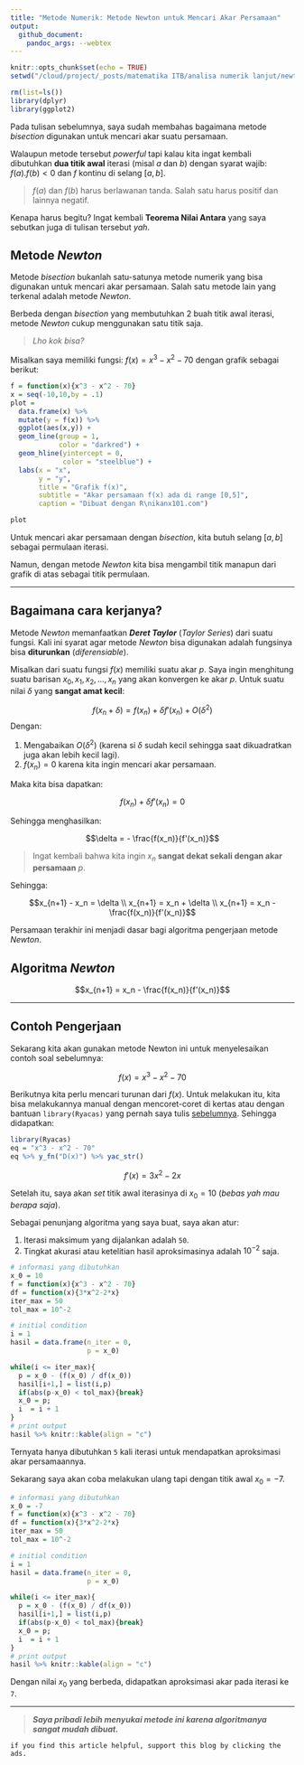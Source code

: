 ```yaml
---
title: "Metode Numerik: Metode Newton untuk Mencari Akar Persamaan"
output: 
  github_document:
    pandoc_args: --webtex
---
```


```r
knitr::opts_chunk$set(echo = TRUE)
setwd("/cloud/project/_posts/matematika ITB/analisa numerik lanjut/newton")

rm(list=ls())
library(dplyr)
library(ggplot2)
```

Pada tulisan sebelumnya, saya sudah membahas bagaimana metode _bisection_ digunakan untuk mencari akar suatu persamaan.

Walaupun metode tersebut _powerful_ tapi kalau kita ingat kembali dibutuhkan __dua titik awal__ iterasi (misal $a$ dan $b$) dengan syarat wajib: $f(a).f(b) < 0$ dan $f$ kontinu di selang $[a,b]$.

> $f(a)$ dan $f(b)$ harus berlawanan tanda. Salah satu harus positif dan lainnya negatif.

Kenapa harus begitu? Ingat kembali __Teorema Nilai Antara__ yang saya sebutkan juga di tulisan tersebut _yah_.

## Metode _Newton_

Metode _bisection_ bukanlah satu-satunya metode numerik yang bisa digunakan untuk mencari akar persamaan. Salah satu metode lain yang terkenal adalah metode _Newton_.

Berbeda dengan _bisection_ yang membutuhkan 2 buah titik awal iterasi, metode _Newton_ cukup menggunakan satu titik saja.

> _Lho kok bisa?_

Misalkan saya memiliki fungsi: $f(x) = x^3 - x^2 - 70$ dengan grafik sebagai berikut:

```r
f = function(x){x^3 - x^2 - 70}
x = seq(-10,10,by = .1)
plot = 
  data.frame(x) %>% 
  mutate(y = f(x)) %>% 
  ggplot(aes(x,y)) +
  geom_line(group = 1,
            color = "darkred") +
  geom_hline(yintercept = 0,
             color = "steelblue") +
  labs(x = "x",
       y = "y",
       title = "Grafik f(x)",
       subtitle = "Akar persamaan f(x) ada di range [0,5]",
       caption = "Dibuat dengan R\nikanx101.com")

plot
```

Untuk mencari akar persamaan dengan _bisection_, kita butuh selang $[a,b]$ sebagai permulaan iterasi.

Namun, dengan metode _Newton_ kita bisa mengambil titik manapun dari grafik di atas sebagai titik permulaan.

---

## Bagaimana cara kerjanya?

Metode _Newton_ memanfaatkan ___Deret Taylor___ (_Taylor Series_) dari suatu fungsi. Kali ini syarat agar metode _Newton_ bisa digunakan adalah fungsinya bisa __diturunkan__ (_diferensiable_).

Misalkan dari suatu fungsi $f(x)$ memiliki suatu akar $p$. Saya ingin menghitung suatu barisan $x_0,x_1,x_2,...,x_n$ yang akan konvergen ke akar $p$. Untuk suatu nilai $\delta$ yang __sangat amat kecil__:

$$f(x_n + \delta) = f(x_n) + \delta f'(x_n) + O (\delta^2)$$
Dengan:

1. Mengabaikan $O(\delta^2)$ (karena si $\delta$ sudah kecil sehingga saat dikuadratkan juga akan lebih kecil lagi).
1. $f(x_n)=0$ karena kita ingin mencari akar persamaan.

Maka kita bisa dapatkan:

$$f(x_n) + \delta f'(x_n) = 0$$

Sehingga menghasilkan:

$$\delta = - \frac{f(x_n)}{f'(x_n)}$$

> Ingat kembali bahwa kita ingin $x_n$ __sangat dekat sekali dengan akar persamaan__ $p$.

Sehingga:

$$x_{n+1} - x_n = \delta \\ x_{n+1} = x_n + \delta \\ x_{n+1} = x_n - \frac{f(x_n)}{f'(x_n)}$$

Persamaan terakhir ini menjadi dasar bagi algoritma pengerjaan metode _Newton_. 

## Algoritma _Newton_

$$x_{n+1} = x_n - \frac{f(x_n)}{f'(x_n)}$$

---

## Contoh Pengerjaan

Sekarang kita akan gunakan metode Newton ini untuk menyelesaikan contoh soal sebelumnya:

$$f(x) = x^3 - x^2 - 70$$

Berikutnya kita perlu mencari turunan dari $f(x)$. Untuk melakukan itu, kita bisa melakukannya manual dengan mencoret-coret di kertas atau dengan bantuan `library(Ryacas)` yang pernah saya tulis [sebelumnya](https://ikanx101.com/blog/math-r/). Sehingga didapatkan:

```r
library(Ryacas)
eq = "x^3 - x^2 - 70"
eq %>% y_fn("D(x)") %>% yac_str()
```

$$f'(x) = 3x^2 - 2x$$

Setelah itu, saya akan _set_ titik awal iterasinya di $x_0 = 10$ (_bebas yah mau berapa saja_).

Sebagai penunjang algoritma yang saya buat, saya akan atur:

1. Iterasi maksimum yang dijalankan adalah `50`.
1. Tingkat akurasi atau ketelitian hasil aproksimasinya adalah $10^{-2}$ saja.

```r
# informasi yang dibutuhkan
x_0 = 10
f = function(x){x^3 - x^2 - 70}
df = function(x){3*x^2-2*x}
iter_max = 50
tol_max = 10^-2

# initial condition
i = 1
hasil = data.frame(n_iter = 0,
                   p = x_0)

while(i <= iter_max){
  p = x_0 - (f(x_0) / df(x_0))
  hasil[i+1,] = list(i,p)
  if(abs(p-x_0) < tol_max){break}
  x_0 = p;
  i  = i + 1
}
# print output
hasil %>% knitr::kable(align = "c")
```

Ternyata hanya dibutuhkan `5` kali iterasi untuk mendapatkan aproksimasi akar persamaannya.

Sekarang saya akan coba melakukan ulang tapi dengan titik awal $x_0 = -7$.

```r
# informasi yang dibutuhkan
x_0 = -7
f = function(x){x^3 - x^2 - 70}
df = function(x){3*x^2-2*x}
iter_max = 50
tol_max = 10^-2

# initial condition
i = 1
hasil = data.frame(n_iter = 0,
                   p = x_0)

while(i <= iter_max){
  p = x_0 - (f(x_0) / df(x_0))
  hasil[i+1,] = list(i,p)
  if(abs(p-x_0) < tol_max){break}
  x_0 = p;
  i  = i + 1
}
# print output
hasil %>% knitr::kable(align = "c")
```

Dengan nilai $x_0$ yang berbeda, didapatkan aproksimasi akar pada iterasi ke `7`.

---

> ___Saya pribadi lebih menyukai metode ini karena algoritmanya sangat mudah dibuat.___

`if you find this article helpful, support this blog by clicking the ads.`
